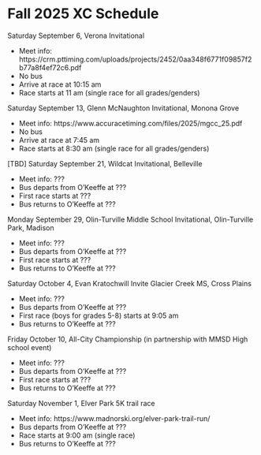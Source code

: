 # Fall 2025 XC Schedule

Saturday September 6, Verona Invitational

- Meet info: https://crm.pttiming.com/uploads/projects/2452/0aa348f6771f09857f2b77a8f4ef72c6.pdf
- No bus
- Arrive at race at 10:15 am 
- Race starts at 11 am (single race for all grades/genders)


Saturday September 13, Glenn McNaughton Invitational, Monona Grove 

- Meet info: https://www.accuracetiming.com/files/2025/mgcc_25.pdf 
- No bus
- Arrive at race at 7:45 am 
- Race starts at 8:30 am (single race for all grades/genders)


[TBD] Saturday September 21, Wildcat Invitational, Belleville

- Meet info: ???
- Bus departs from O'Keeffe at ???
- First race starts at ???
- Bus returns to O'Keeffe at ???


Monday September 29, Olin-Turville Middle School Invitational, Olin-Turville Park, Madison

- Meet info: ???
- Bus departs from O'Keeffe at ???
- First race starts at ???
- Bus returns to O'Keeffe at ???


Saturday October 4, Evan Kratochwill Invite Glacier Creek MS, Cross Plains

- Meet info: ???
- Bus departs from O'Keeffe at ???
- First race (boys for grades 5-8) starts at 9:05 am
- Bus returns to O'Keeffe at ???


Friday October 10, All-City Championship (in partnership with MMSD High school event)

- Meet info: ???
- Bus departs from O'Keeffe at ???
- First race starts at ???
- Bus returns to O'Keeffe at ???


Saturday November 1, Elver Park 5K trail race

- Meet info:  https://www.madnorski.org/elver-park-trail-run/
- Bus departs from O'Keeffe at ???
- Race starts at 9:00 am (single race)
- Bus returns to O'Keeffe at ???
